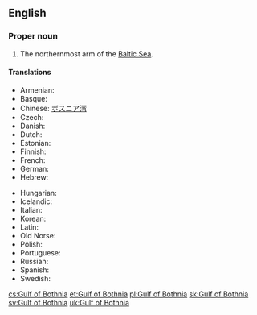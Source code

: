 ==English==
{{wikipedia}}

===Proper noun===
{{en-proper noun}}

# The northernmost arm of the [[Baltic Sea]].

====Translations====
{{trans-top|arm of the Baltic}}
* Armenian: {{t|hy|Բոտնիկ ծոց|sc=Armn}}
* Basque: {{t|eu|Botniako Golkoa}}
* Chinese: [[ボスニア湾]]
* Czech: {{t+|cs|Botnický záliv|m}}
* Danish: {{t|da|Den Botniske Bugt|c}}
* Dutch: {{t|nl|Botnische Golf|f}}
* Estonian: {{t|et|Põhjalaht}}
* Finnish: {{t+|fi|Pohjanlahti}}
* French: {{t|fr|Golfe de Botnie|m}}
* German: {{t+|de|Bottnischer Meerbusen|m}}
* Hebrew: {{t|he|המפרץ הבוטני}}
{{trans-mid}}
* Hungarian: {{t|hu|Botteni-öböl}}
* Icelandic: {{t|is|Helsingjabotn|m}}
* Italian: {{t|it|Golfo di Botnia|m}}
* Korean: {{t|ko|보트니아 만}}
* Latin: {{t|la|Sinus Bothnicus|m}}
* Old Norse: {{t|non|Helsingjabotn|m}}
* Polish: {{t+|pl|Zatoka Botnicka|f}}
* Portuguese: {{t|pt|Golfo de Bótnia|m}}
* Russian: {{t|ru|Ботнический зали́в|m}}
* Spanish: {{t|es|Golfo de Botnia|m}}
* Swedish: {{t+|sv|Bottniska viken|c}}
{{trans-bottom}}

[[cs:Gulf of Bothnia]]
[[et:Gulf of Bothnia]]
[[pl:Gulf of Bothnia]]
[[sk:Gulf of Bothnia]]
[[sv:Gulf of Bothnia]]
[[uk:Gulf of Bothnia]]